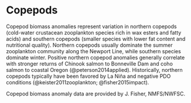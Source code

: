 # Copepods

Copepod biomass anomalies represent variation in northern copepods (cold-water crustacean zooplankton species rich in wax esters and fatty acids) and southern copepods (smaller species with lower fat content and nutritional quality). Northern copepods usually dominate the summer zooplankton community along the Newport Line, while southern species dominate winter. Positive northern copepod anomalies generally correlate with stronger returns of Chinook salmon to Bonneville Dam and coho salmon to coastal Oregon (@peterson2014applied). Historically, northern copepods typically have been favored by La Niña and negative PDO conditions (@keister2011zooplankton; @fisher2015impact).

Copepod biomass anomaly data are provided by J. Fisher, NMFS/NWFSC.
